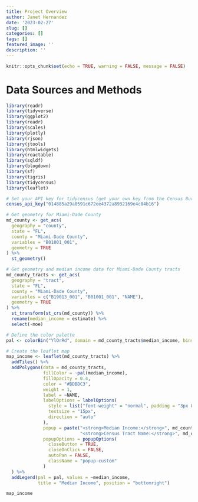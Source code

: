 ```yaml
---
title: Project Overview
author: Janet Hernandez
date: '2023-02-27'
slug: []
categories: []
tags: []
featured_image: ''
description: ''
---
```


```r
knitr::opts_chunk$set(echo = TRUE, warning = FALSE, message = FALSE)
```

# Data Sources and Methods

```r
library(readr)
library(tidyverse)
library(ggplot2)
library(readr)
library(scales)
library(plotly)
library(rjson)
library(jtools)
library(htmlwidgets)
library(reactable)
library(sqldf)
library(blogdown)
library(sf)
library(tigris)
library(tidycensus)
library(leaflet)

```

```r

# Set your API key for tidycensus (get your own key from the Census Bureau):
census_api_key("014885a29a0591c672ee4372a8932169e4c84b16")

# Get geometry for Miami-Dade County
md_county <- get_acs(
  geography = "county", 
  state = "FL", 
  county = "Miami-Dade County", 
  variables = "B01001_001",
  geometry = TRUE
) %>% 
  st_geometry()

# Get geometry and median income data for Miami-Dade County tracts
md_county_tracts <- get_acs(
  geography = "tract",
  state = "FL",
  county = "Miami-Dade County",
  variables = c("B19013_001", "B01001_001", "NAME"),
  geometry = TRUE
) %>%
  st_transform(st_crs(md_county)) %>%
  rename(median_income = estimate) %>%
  select(-moe)

# Define the color palette
pal <- colorBin("YlOrRd", domain = md_county_tracts$median_income, bins = 15)

# Create the leaflet map
map_income <- leaflet(md_county_tracts) %>%
  addTiles() %>%
  addPolygons(data = md_county_tracts, 
              fillColor = ~pal(median_income),
              fillOpacity = 0.4,
              color = "#BDBDC3",
              weight = 1,
              label = ~NAME,
              labelOptions = labelOptions(
                style = list("font-weight" = "normal", padding = "3px 8px"),
                textsize = "15px",
                direction = "auto"
              ),
              popup = paste("<strong>Median Income:</strong>", md_county_tracts$median_income, "<br>",
                            "<strong>Census Tract Name:</strong>", md_county_tracts$NAME),
              popupOptions = popupOptions(
                closeButton = TRUE,
                closeOnClick = FALSE,
                autoPan = FALSE,
                className = "popup-custom"
              )
  ) %>%
  addLegend(pal = pal, values = ~median_income, 
            title = "Median Income", position = "bottomright")

```

```r
map_income

```